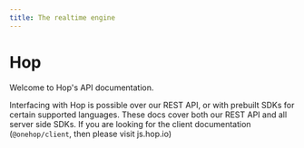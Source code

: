 ```yaml
---
title: The realtime engine
---
```



# Hop

Welcome to Hop's API documentation.

Interfacing with Hop is possible over our REST API, or with prebuilt SDKs for certain supported languages. These docs cover both our REST API and all server side SDKs. If you are looking for the client documentation (`@onehop/client`, then please visit <Link href="https://js.hop.io">js.hop.io</Link>)